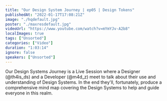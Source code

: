 ```yaml
---
title: "Our Design System Journey | ep05 | Design Tokens"
publishedAt: "2022-01-17T17:08:21Z"
image: "./hqdefault.jpg"
poster: "./maxresdefault.jpg"
videoUrl: "https://www.youtube.com/watch?v=mYmYJv-A2b8"
localImages: true
tags: ["Unsorted"]
categories: ["Video"]
duration: "1:03:14"
ignore: false
speakers: ["Unsorted"]
---
```


Our Design Systems Journey is a Live Session where a Designer (@th4is_ds) and a Developer (@m4d_z) meet to talk about their use and understanding of Design Systems. In the end they'll, fortunately, produce a comprehensive mind map covering the Design Systems to help and guide everyone in this realm.
